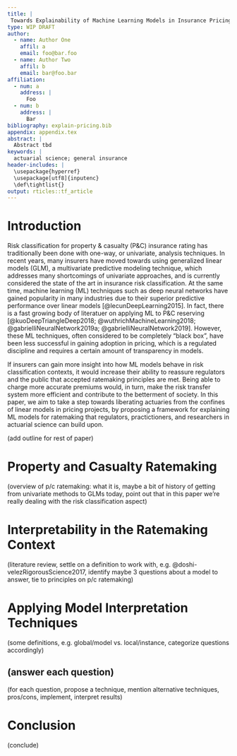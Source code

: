 ```yaml
---
title: |
 Towards Explainability of Machine Learning Models in Insurance Pricing
type: WIP DRAFT 
author:
  - name: Author One
    affil: a
    email: foo@bar.foo
  - name: Author Two
    affil: b
    email: bar@foo.bar
affiliation:
  - num: a
    address: |
      Foo
  - num: b
    address: |
      Bar
bibliography: explain-pricing.bib
appendix: appendix.tex
abstract: |
  Abstract tbd
keywords: |
  actuarial science; general insurance
header-includes: |
  \usepackage{hyperref}
  \usepackage[utf8]{inputenc}
  \def\tightlist{}
output: rticles::tf_article
---
```


# Introduction

Risk classification for property & casualty (P&C) insurance rating has traditionally been done with one-way, or univariate, analysis techniques. In recent years, many insurers have moved towards using generalized linear models (GLM), a multivariate predictive modeling technique, which addresses many shortcomings of univariate approaches, and is currently considered the state of the art in insurance risk classification. At the same time, machine learning (ML) techniques such as deep neural networks have gained popularity in many industries due to their superior predictive performance over linear models [@lecunDeepLearning2015]. In fact, there is a fast growing body of literatuer on applying ML to P&C reserving [@kuoDeepTriangleDeep2018; @wuthrichMachineLearning2018; @gabrielliNeuralNetwork2019a; @gabrielliNeuralNetwork2019]. However, these ML techniques, often considered to be completely “black box”, have been less successful in gaining adoption in pricing, which is a regulated discipline and requires a certain amount of transparency in models.

If insurers can gain more insight into how ML models behave in risk classification contexts, it would increase their ability to reassure regulators and the public that accepted ratemaking principles are met. Being able to charge more accurate premiums would, in turn, make the risk transfer system more efficient and contribute to the betterment of society. In this paper, we aim to take a step towards liberating actuaries from the confines of linear models in pricing projects, by proposing a framework for explaining ML models for ratemaking that regulators, practictioners, and researchers in actuarial science can build upon.

(add outline for rest of paper)

# Property and Casualty Ratemaking

(overview of p/c ratemaking: what it is, maybe a bit of history of getting from univariate methods to GLMs today, point out that in this paper we're really dealing with the risk classification aspect)

# Interpretability in the Ratemaking Context

(literature review, settle on a definition to work with, e.g. @doshi-velezRigorousScience2017, identify maybe 3 questions about a model to answer, tie to principles on p/c ratemaking)

# Applying Model Interpretation Techniques

(some definitions, e.g. global/model vs. local/instance, categorize questions accordingly)

## (answer each question)

(for each question, propose a technique, mention alternative techniques, pros/cons, implement, interpret results)

# Conclusion

(conclude)
